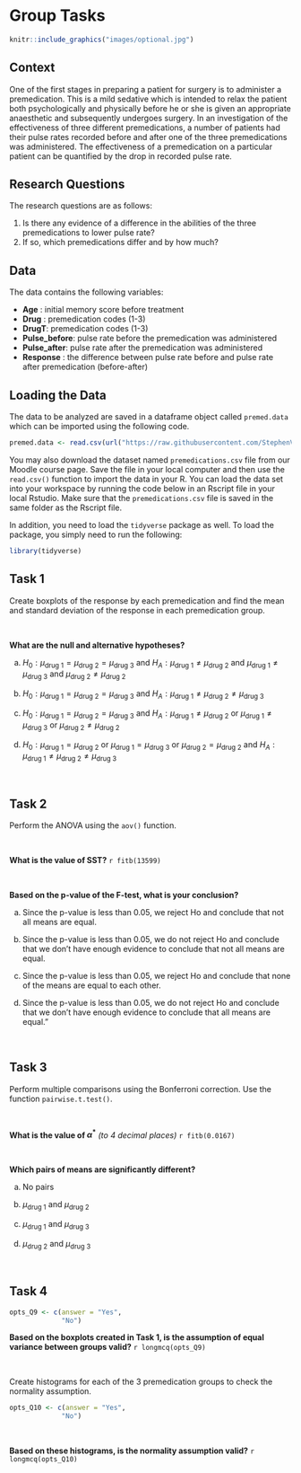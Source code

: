 # Group Tasks {-}

```r
knitr::include_graphics("images/optional.jpg")
```

## Context {-}

One of the first stages in preparing a patient for surgery is to administer a premedication.  This is a mild sedative which is intended to relax the patient both psychologically and physically before he or she is given an appropriate anaesthetic and subsequently undergoes surgery.  In an investigation of the effectiveness of three different premedications, a number of patients had their pulse rates recorded before and after one of the three premedications was administered.  The effectiveness of a premedication on a particular patient can be quantified by the drop in recorded pulse rate.  

## Research Questions {-}

The research questions are as follows:

1)	Is there any evidence of a difference in the abilities of the three premedications to lower pulse rate?
2) 	If so, which premedications differ and by how much?

## Data {-}

The data contains the following variables:

* **Age** : initial memory score before treatment
* **Drug** : premedication codes (1-3)
* **DrugT**: premedication codes (1-3)
* **Pulse_before**: pulse rate before the premedication was administered
* **Pulse_after**: pulse rate after the premedication was administered 
* **Response** : the difference between pulse rate before and pulse rate after premedication (before-after)

## Loading the Data {-}
The data to be analyzed are saved in a dataframe object called `premed.data` which can be imported using the following code.


```r
premed.data <- read.csv(url("https://raw.githubusercontent.com/StephenVillejo/S1Z.AnovaLab2/main/premedications.csv"))
```

You may also download the dataset named `premedications.csv` file from our Moodle course page. Save the file in your local computer and then use the `read.csv()` function to import the data in your R. You can load the data set into your workspace by running the code below in an Rscript file in your local Rstudio. Make sure that the `premedications.csv` file is saved in the same folder as the Rscript file. 

In addition, you need to load the `tidyverse` package as well. To load the package, you simply need to run the following:

```r
library(tidyverse)
```

## Task 1 {-}

Create boxplots of the response by each premedication and find the mean and standard deviation of the response in each premedication group.

<br>

**What are the null and alternative hypotheses?**

a)  $H_0:\mu_{\text{drug 1}}=\mu_{\text{drug 2}}=\mu_{\text{drug 3}}$ and $H_A:\mu_{\text{drug 1}}\neq\mu_{\text{drug 2}}\text{ and }\mu_{\text{drug 1}}\neq\mu_{\text{drug 3}}\text{ and }\mu_{\text{drug 2}}\neq\mu_{\text{drug 2}}$

b)  $H_0:\mu_{\text{drug 1}}=\mu_{\text{drug 2}}=\mu_{\text{drug 3}}$ and $H_A:\mu_{\text{drug 1}}\neq\mu_{\text{drug 2}}\neq\mu_{\text{drug 3}}$

c)  $H_0:\mu_{\text{drug 1}}=\mu_{\text{drug 2}}=\mu_{\text{drug 3}}$ and $H_A:\mu_{\text{drug 1}}\neq\mu_{\text{drug 2}}\text{ or }\mu_{\text{drug 1}}\neq\mu_{\text{drug 3}}\text{ or }\mu_{\text{drug 2}}\neq\mu_{\text{drug 2}}$

d)  $H_0:\mu_{\text{drug 1}}=\mu_{\text{drug 2}}\text{ or }\mu_{\text{drug 1}}=\mu_{\text{drug 3}}\text{ or }\mu_{\text{drug 2}}=\mu_{\text{drug 2}}$ and $H_A:\mu_{\text{drug 1}}\neq\mu_{\text{drug 2}}\neq\mu_{\text{drug 3}}$

<br>

## Task 2 {-}

Perform the ANOVA using the `aov()` function.

<br>

**What is the value of SST?**
`r fitb(13599)`

<br>

**Based on the p-value of the F-test, what is your conclusion?**

a)  Since the p-value is less than 0.05, we reject Ho and conclude that not all means are equal.

b)  Since the p-value is less than 0.05, we do not reject Ho and conclude that we don't have enough evidence to conclude that not all means are equal.

c)  Since the p-value is less than 0.05, we reject Ho and conclude that none of the means are equal to each other.

d)  Since the p-value is less than 0.05, we do not reject Ho and conclude that we don't have enough evidence to conclude that all means are equal."

<br>

## Task 3 {-}

Perform multiple comparisons using the Bonferroni correction. Use the function `pairwise.t.test()`.

<br>

**What is the value of $\alpha^*$** *(to 4 decimal places)*
`r fitb(0.0167)`

<br>

**Which pairs of means are significantly different?**

a)  No pairs

b)  $\mu_\text{drug 1}$ and $\mu_\text{drug 2}$

c)  $\mu_\text{drug 1}$ and $\mu_\text{drug 3}$

d)  $\mu_\text{drug 2}$ and $\mu_\text{drug 3}$

<br>

## Task 4 {-}

```r
opts_Q9 <- c(answer = "Yes",
             "No")
```

**Based on the boxplots created in Task 1, is the assumption of equal variance between groups valid?**
`r longmcq(opts_Q9)`

<br>

Create histograms for each of the 3 premedication groups to check the normality assumption.

```r
opts_Q10 <- c(answer = "Yes",
             "No")
```

<br>

**Based on these histograms, is the normality assumption valid?**
`r longmcq(opts_Q10)`

<br>
<br>





